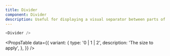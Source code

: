 ```yaml
---
title: Divider
component: Divider
description: Useful for displaying a visual separator between parts of content.
---
```


```js live
<Divider />
```

<PropsTable
  data={{
    variant: {
      type: '0 | 1 | 2',
      description: 'The size to apply',
    },
  }}
/>
